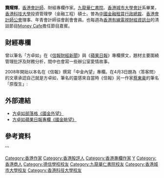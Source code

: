 '''龔耀輝'''，[[香港|香港]][[會計師|會計師]]、財經專欄作家。[[九龍華仁書院|九龍華仁書院]]、[[香港城市大學|香港城市大學]][[會計|會計]]系畢業，[[香港科技大學|香港科技大學]]投資管理學（金融工程）碩士。曽為[[中國金融租賃|中國金融租賃]][[行政總裁|行政總裁]]、[[香港會計師公會|香港會計師公會]]理事、年青會計師協會創會會員。也每週為[[香港有線電視財經資訊台|香港有線電視財經資訊台]]的清談節目[[Money_Cafe|Money Cafe]]擔任節目嘉賓。


==財經專欄==
曾以筆名「方卓如」在《[[信報財經新聞|信報財經新聞]]》與《[[蘋果日報|蘋果日報]]》專欄撰文，題材主要圍繞管理批評及財務分析，間中也會寫一些辦公室愛情故事。

2008年開始以本名在《信報》撰寫「中金內望」專欄。在4月3日題為〈答客問〉的文章承認自己就是方卓如，筆名的靈感來自當時《信報》另一作家[[蔡東豪|蔡東豪]]的筆名「原復生」:
{{cquote|他是「原」，我是「方」；他叫「復生」，[[譚嗣同|譚嗣同]]的[[字|字]]，我就叫「卓如」，[[梁啟超|梁啟超]]的[[表字|字]]。<ref>〈答客問〉，龔耀輝，《[[信報財經新聞|信報財經新聞]]》「中金內望」專欄，2008年4月3日</ref>}}

==外部連結==
*[http://fongcheukyu.blogspot.com/atom.xml 方卓如部落格《國金外望》] {{Wayback|url=http://fongcheukyu.blogspot.com/atom.xml |date=20190820170510 }}
*[https://web.archive.org/web/20080311230514/http://www1.appledaily.atnext.com/template/apple/catkeycol.cfm 方卓如蘋果日報專欄《國金眺望》]

==參考資料==
<div class="references-small">
<references />
</div>'''

{{HK-bio-stub}}

[[Category:香港作家|Category:香港作家]]
[[Category:香港股評人|Category:香港股評人]]
[[Category:香港專欄作家|Category:香港專欄作家]]
[[Category:龔姓|Y]]
[[Category:香港商人|Category:香港商人]]
[[Category:德信學校校友|Category:德信學校校友]]
[[Category:九龍華仁書院校友|Category:九龍華仁書院校友]]
[[Category:香港城市大學校友|Category:香港城市大學校友]]
[[Category:香港科技大學校友|Category:香港科技大學校友]]